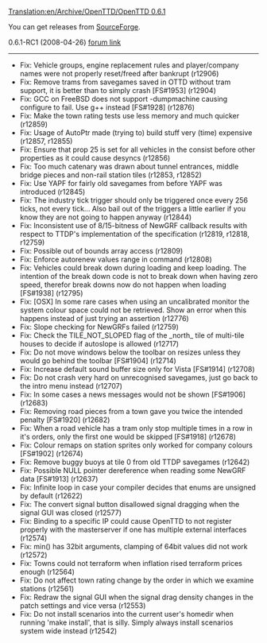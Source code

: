 [[Translation:en/Archive/OpenTTD/OpenTTD 0.6.1]]
{{en/Archive/OpenTTD/NaviPrevNext|prev=en/Archive/OpenTTD/OpenTTD 0.6.0|next=en/Archive/Lists/Roadmap 0.7|date=a time in the future}}

You can get releases from [http://sourceforge.net/project/showfiles.php?group_id=103924 SourceForge].


0.6.1-RC1 (2008-04-26) [http://www.tt-forums.net/viewtopic.php?f=29&t=37339 forum link]
------------------------------------------------------------------------
* Fix: Vehicle groups, engine replacement rules and player/company names were not properly reset/freed after bankrupt (r12906)
* Fix: Remove trams from savegames saved in OTTD without tram support, it is better than to simply crash [FS#1953] (r12904)
* Fix: GCC on FreeBSD does not support -dumpmachine causing configure to fail. Use g++ instead [FS#1928] (r12876)
* Fix: Make the town rating tests use less memory and much quicker (r12859)
* Fix: Usage of AutoPtr made (trying to) build stuff very (time) expensive (r12857, r12855)
* Fix: Ensure that prop 25 is set for all vehicles in the consist before other properties as it could cause desyncs (r12856)
* Fix: Too much catenary was drawn about tunnel entrances, middle bridge pieces and non-rail station tiles (r12853, r12852)
* Fix: Use YAPF for fairly old savegames from before YAPF was introduced (r12845)
* Fix: The industry tick trigger should only be triggered once every 256 ticks, not every tick... Also bail out of the triggers a little earlier if you know they are not going to happen anyway (r12844)
* Fix: Inconsistent use of 8/15-bitness of NewGRF callback results with respect to TTDP's implementation of the specification (r12819, r12818, r12759)
* Fix: Possible out of bounds array access (r12809)
* Fix: Enforce autorenew values range in command (r12808)
* Fix: Vehicles could break down during loading and keep loading. The intention of the break down code is not to break down when having zero speed, therefor break downs now do not happen when loading [FS#1938] (r12795)
* Fix: [OSX] In some rare cases when using an uncalibrated monitor the system colour space could not be retrieved. Show an error when this happens instead of just trying an assertion (r12776)
* Fix: Slope checking for NewGRFs failed (r12759)
* Fix: Check the TILE_NOT_SLOPED flag of the _north_ tile of multi-tile houses to decide if autoslope is allowed (r12717)
* Fix: Do not move windows below the toolbar on resizes unless they would go behind the toolbar [FS#1904] (r12714)
* Fix: Increase default sound buffer size only for Vista [FS#1914] (r12708)
* Fix: Do not crash very hard on unrecognised savegames, just go back to the intro menu instead (r12707)
* Fix: In some cases a news messages would not be shown [FS#1906] (r12683)
* Fix: Removing road pieces from a town gave you twice the intended penalty [FS#1920] (r12682)
* Fix: When a road vehicle has a tram only stop multiple times in a row in it's orders, only the first one would be skipped [FS#1918] (r12678)
* Fix: Colour remaps on station sprites only worked for company colours [FS#1902] (r12674)
* Fix: Remove buggy buoys at tile 0 from old TTDP savegames (r12642)
* Fix: Possible NULL pointer dereference when reading some NewGRF data [FS#1913] (r12637)
* Fix: Infinite loop in case your compiler decides that enums are unsigned by default (r12622)
* Fix: The convert signal button disallowed signal dragging when the signal GUI was closed (r12577)
* Fix: Binding to a specific IP could cause OpenTTD to not register properly with the masterserver if one has multiple external interfaces (r12574)
* Fix: min() has 32bit arguments, clamping of 64bit values did not work (r12572)
* Fix: Towns could not terraform when inflation rised terraform prices enough (r12564)
* Fix: Do not affect town rating change by the order in which we examine stations (r12561)
* Fix: Redraw the signal GUI when the signal drag density changes in the patch settings and vice versa (r12553)
* Fix: Do not install scenarios into the current user's homedir when running 'make install', that is silly. Simply always install scenarios system wide instead (r12542)